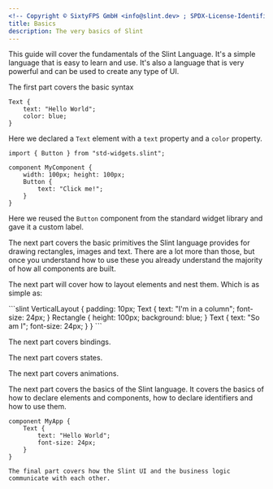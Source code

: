 ```yaml
---
<!-- Copyright © SixtyFPS GmbH <info@slint.dev> ; SPDX-License-Identifier: MIT -->
title: Basics
description: The very basics of Slint
---
```


<LinkCard
  title="VsCode Quick start"
  href="/master/docs/slint/getting-started/intro"
  description="Follow along with our VsCode extension and live code tooling."
/>


This guide will cover the fundamentals of the Slint Language. It's a simple language
that is easy to learn and use. It's also a language that is very powerful and can be used to create
any type of UI.

The first part covers the basic syntax

```slint title="Basic syntax"
Text {
    text: "Hello World";
    color: blue;
}
```

Here we declared a `Text` element with a `text` property and a `color` property.
<CodeSnippetMD imagePath="/src/assets/generated/basic-syntax.png"  imageWidth="100" imageHeight="100" imageAlt='Basic syntax'>
```slint title="Basic syntax" playground
import { Button } from "std-widgets.slint";

component MyComponent {
    width: 100px; height: 100px;
    Button {
        text: "Click me!";
    }
}
```
</CodeSnippetMD>

Here we reused the `Button` component from the standard widget library and gave it a custom label.

The next part covers the basic primitives the Slint language provides for drawing rectangles,
images and text. There are a lot more than those, but once you understand how to use these you
already understand the majority of how all components are built.

The next part will cover how to layout elements and nest them. Which is as simple as:

<CodeSnippetMD imagePath="/src/assets/generated/basic-layout.png" needsBackground="true"  imageWidth="200" imageHeight="200" imageAlt='Basic syntax'>
```slint
VerticalLayout {
    padding: 10px;
    Text {
        text: "I'm in a column";
        font-size: 24px;
    }
    Rectangle {
        height: 100px;
        background: blue;
    }
    Text {
        text: "So am I";
        font-size: 24px;
    }
}
```
</CodeSnippetMD>

The next part covers bindings.

The next part covers states.

The next part covers animations.



The next part covers the basics of the Slint language. It covers the basics of how to declare
elements and components, how to declare identifiers and how to use them.

```slint title="Basics"
component MyApp {
    Text {
        text: "Hello World";
        font-size: 24px;
    }
}

The final part covers how the Slint UI and the business logic communicate with each other.
